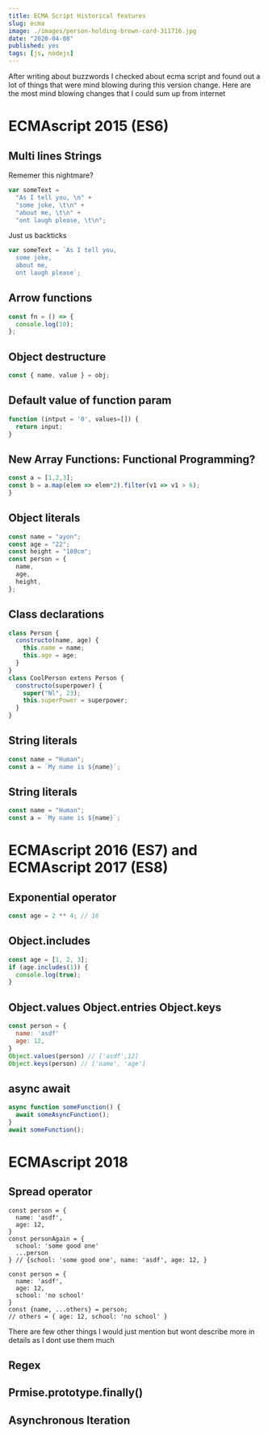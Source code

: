 ```yaml
---
title: ECMA Script Historical features
slug: ecma
image: ./images/person-holding-brown-card-311716.jpg
date: "2020-04-08"
published: yes
tags: [js, nodejs]
---
```



After writing about buzzwords I checked about ecma script and found out a lot of things that were mind blowing during this version change. Here are the most mind blowing changes that I could sum up from internet

# ECMAscript 2015 (ES6)

## Multi lines Strings

Rememer this nightmare?

<CodeDivWrapper>

<Highlight>

```js
var someText =
  "As I tell you, \n" +
  "some joke, \t\n" +
  "about me, \t\n" +
  "ont laugh please, \t\n";
```

</Highlight>

</CodeDivWrapper>

Just us backticks

<CodeDivWrapper>

<Highlight>

```js
var someText = `As I tell you, 
  some joke,
  about me,
  ont laugh please`;
```

</Highlight>

</CodeDivWrapper>

## Arrow functions

<CodeDivWrapper>

<Highlight>

```js
const fn = () => {
  console.log(10);
};
```

</Highlight>

</CodeDivWrapper>

## Object destructure

<CodeDivWrapper>

<Highlight>

```js
const { name, value } = obj;
```

</Highlight>

</CodeDivWrapper>

## Default value of function param

<CodeDivWrapper>

<Highlight>

```js
function (intput = '0', values=[]) {
  return input;
}
```

</Highlight>

</CodeDivWrapper>

## New Array Functions: Functional Programming?

<CodeDivWrapper>

<Highlight>

```js
const a = [1,2,3];
const b = a.map(elem => elem*2).filter(v1 => v1 > 6);
}
```

</Highlight>

</CodeDivWrapper>

## Object literals

<CodeDivWrapper>

<Highlight>

```js
const name = "ayon";
const age = "22";
const height = "180cm";
const person = {
  name,
  age,
  height,
};
```

</Highlight>

</CodeDivWrapper>

## Class declarations

<CodeDivWrapper>

<Highlight>

```js
class Person {
  constructo(name, age) {
    this.name = name;
    this.age = age;
  }
}
class CoolPerson extens Person {
  constructo(superpower) {
    super("Nl", 23);
    this.superPower = superpower;
  }
}
```

</Highlight>

</CodeDivWrapper>

## String literals

<CodeDivWrapper>

<Highlight>

```js
const name = "Human";
const a = `My name is ${name}`;
```

</Highlight>

</CodeDivWrapper>

## String literals

<CodeDivWrapper>

<Highlight>

```js
const name = "Human";
const a = `My name is ${name}`;
```

</Highlight>

</CodeDivWrapper>

# ECMAscript 2016 (ES7) and ECMAscript 2017 (ES8)

## Exponential operator

<CodeDivWrapper>

<Highlight>

```js
const age = 2 ** 4; // 16
```

</Highlight>

</CodeDivWrapper>

## Object.includes

<CodeDivWrapper>

<Highlight>

```js
const age = [1, 2, 3];
if (age.includes(1)) {
  console.log(true);
}
```

</Highlight>

</CodeDivWrapper>

## Object.values Object.entries Object.keys

<CodeDivWrapper>

<Highlight>

```js
const person = {
  name: 'asdf'
  age: 12,
}
Object.values(person) // ['asdf',12]
Object.keys(person) // ['name', 'age']
```

</Highlight>

</CodeDivWrapper>

## async await

<CodeDivWrapper>

<Highlight>

```js
async function someFunction() {
  await someAsyncFunction();
}
await someFunction();
```

</Highlight>

</CodeDivWrapper>

# ECMAscript 2018

## Spread operator

<CodeDivWrapper>

<Highlight>

```
const person = {
  name: 'asdf',
  age: 12,
}
const personAgain = {
  school: 'some good one'
  ...person
} // {school: 'some good one', name: 'asdf', age: 12, }
```

```
const person = {
  name: 'asdf',
  age: 12,
  school: 'no school'
}
const {name, ...others} = person;
// others = { age: 12, school: 'no school' }
```

</Highlight>

</CodeDivWrapper>

There are few other things I would just mention but wont describe more in details as I dont use them much

## Regex

## Prmise.prototype.finally()

## Asynchronous Iteration
